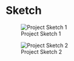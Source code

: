 # Sketch {.unnumbered}

![Project Sketch 1](images/SketchDS%201.jpg)

![Project Sketch 2](images/SketchDS%202.jpg)
